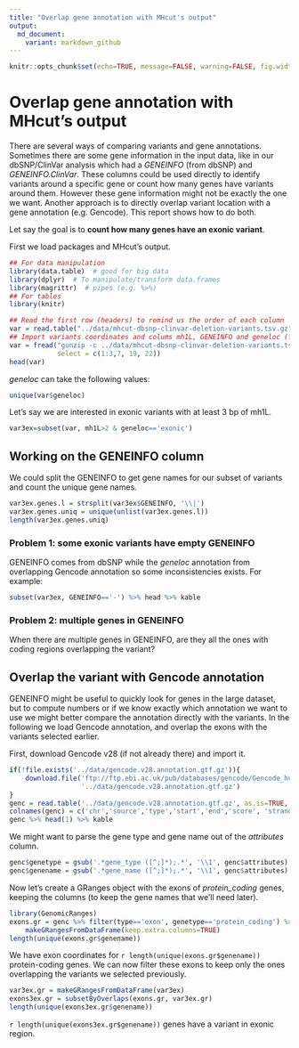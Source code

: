 ---
title: "Overlap gene annotation with MHcut's output"
output:
  md_document:
    variant: markdown_github
---

```{r include=FALSE}
knitr::opts_chunk$set(echo=TRUE, message=FALSE, warning=FALSE, fig.width=10, tidy=TRUE)
```

# Overlap gene annotation with MHcut's output

There are several ways of comparing variants and gene annotations.
Sometimes there are some gene information in the input data, like in our dbSNP/ClinVar analysis which had a *GENEINFO* (from dbSNP) and *GENEINFO.ClinVar*.
These columns could be used directly to identify variants around a specific gene or count how many genes have variants around them.
However these gene information might not be exactly the one we want.
Another approach is to directly overlap variant location with a gene annotation (e.g. Gencode).
This report shows how to do both.

Let say the goal is to **count how many genes have an exonic variant**.

First we load packages and MHcut's output.

```{r load}
## For data manipulation
library(data.table)  # good for big data
library(dplyr)  # To manipulate/transform data.frames
library(magrittr)  # pipes (e.g. %>%)
## For tables
library(knitr)

## Read the first row (headers) to remind us the order of each column
var = read.table("../data/mhcut-dbsnp-clinvar-deletion-variants.tsv.gz", nrows = 1)
## Import variants coordinates and colums mh1L, GENEINFO and geneloc (fread is data.table command)
var = fread("gunzip -c ../data/mhcut-dbsnp-clinvar-deletion-variants.tsv.gz",
            select = c(1:3,7, 19, 22))
head(var)
```

*geneloc* can take the following values:

```{r geneloc}
unique(var$geneloc)
```

Let's say we are interested in exonic variants with at least 3 bp of mh1L.

```{r subset}
var3ex=subset(var, mh1L>2 & geneloc=='exonic') 
```

## Working on the GENEINFO column

We could split the GENEINFO to get gene names for our subset of variants and count the unique gene names.

```{r geneinfo}
var3ex.genes.l = strsplit(var3ex$GENEINFO, '\\|')
var3ex.genes.uniq = unique(unlist(var3ex.genes.l))
length(var3ex.genes.uniq)
```

### Problem 1: some exonic variants have empty GENEINFO

GENEINFO comes from dbSNP while the *geneloc* annotation from overlapping Gencode annotation so some inconsistencies exists. 
For example:

```{r geneinfopb}
subset(var3ex, GENEINFO=='-') %>% head %>% kable
```

### Problem 2: multiple genes in GENEINFO

When there are multiple genes in GENEINFO, are they all the ones with coding regions overlapping the variant? 

## Overlap the variant with Gencode annotation

GENEINFO might be useful to quickly look for genes in the large dataset, but to compute numbers or if we know exactly which annotation we want to use we might better compare the annotation directly with the variants.
In the following we load Gencode annotation, and overlap the exons with the variants selected earlier.

First, download Gencode v28 (if not already there) and import it. 

```{r genc}
if(!file.exists('../data/gencode.v28.annotation.gtf.gz')){
    download.file('ftp://ftp.ebi.ac.uk/pub/databases/gencode/Gencode_human/release_28/gencode.v28.annotation.gtf.gz',
                  '../data/gencode.v28.annotation.gtf.gz')
}
genc = read.table('../data/gencode.v28.annotation.gtf.gz', as.is=TRUE, sep='\t')
colnames(genc) = c('chr','source','type','start','end','score', 'strand', 'phase', 'attributes')
genc %>% head(1) %>% kable
```

We might want to parse the gene type and gene name out of the *attributes* column.

```{r parsegc}
genc$genetype = gsub('.*gene_type ([^;]*);.*', '\\1', genc$attributes)
genc$genename = gsub('.*gene_name ([^;]*);.*', '\\1', genc$attributes)
```

Now let's create a GRanges object with the exons of *protein_coding* genes, keeping the columns (to keep the gene names that we'll need later).

```{r exons}
library(GenomicRanges)
exons.gr = genc %>% filter(type=='exon', genetype=='protein_coding') %>%
    makeGRangesFromDataFrame(keep.extra.columns=TRUE)
length(unique(exons.gr$genename))
```

We have exon coordinates for `r length(unique(exons.gr$genename))` protein-coding genes.
We can now filter these exons to keep only the ones overlapping the variants we selected previously.

```{r ol}
var3ex.gr = makeGRangesFromDataFrame(var3ex)
exons3ex.gr = subsetByOverlaps(exons.gr, var3ex.gr)
length(unique(exons3ex.gr$genename))
```

`r length(unique(exons3ex.gr$genename))` genes have a variant in exonic region.
